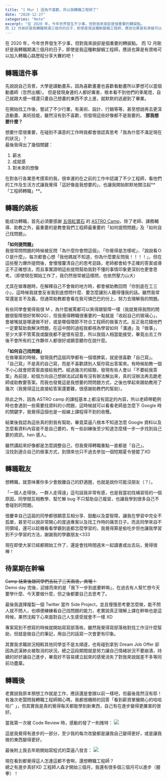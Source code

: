 ```yaml
---
title: "[ Mur ] 因為不喜歡，所以我轉職工程師了"
date: "2020-12-27"
categories: "Note"
excerpt: "在 2020 年，今年世界發生不少事，但對我來說卻是個重要的轉捩點。
而 12 月剛好是我轉職期滿三個月的日子，即使是我這種軟腳蝦工程師，應該也算是有資格可以加入轉職心路歷程分享大賽的吧！"
---
```


在 2020 年，今年世界發生不少事，但對我來說卻是個重要的轉捩點。
而 12 月剛好是我轉職期滿三個月的日子，即使是我這種軟腳蝦工程師，應該也算是有資格可以加入轉職心路歷程分享大賽的吧！
<br/>

## 轉職這件事

先說說自己背景，大學是讀動畫系，因為喜歡畫畫也喜歡看動畫所以夢想可以當個動畫師（忽然出櫃）。
但是發現身邊的人都好厲害，根本看不到他們的車尾燈，自己就跟大便一樣還只畫自己想畫的東西不求上進，就默默的逃避到了畢業。

在開始找工作後，嘗試了不少行業，有美術、設計、行銷等等，甚至想說再去更深造動畫、美術技能，雖然沒有到不喜歡，但發現這些好像都不是我要的。
**那我想要什麼？**

想要什麼很重要，在碰到不滿意的工作時我都會很認真思考「我為什麼不滿足現在的狀況」？<br/>
最後我得出了幾個關鍵：
1. 薪水
2. 成就感
3. 對未來的想像

在對各行各業思考摸索的我，很幸運的在之前的工作中認識了不少工程師，看他們的工作及生活方式讓我覺得「這好像是我想要的」，也讓我開始默默地關注起**「工程師轉職」**。

## 轉職的跳板
能成功轉職，首先必須要感謝 [五倍紅寶石](https://5xcampus.com/) 的 [ASTRO Camp](https://astro.5xruby.tw/)，除了老師、課務輔導、助教之外，最重要的是教會我們工程師最重要的「如何提問問題」及「如何自己找問題」。

**「如何提問題」**<br/>
我很常問問題的時候被反問「為什麼你會問這個」、「你覺得是怎樣呢」、「說說看ＯＯ是什麼」，每次都會心想「我他媽就不知道，你為什麼要反問我！！！！」，但在這些壓力爆炸提問後，會慢慢釐清自己的思考迴路，老師都會給予正確的答案或導正不正確想法，而且事實證明這些提問幫助我對不懂的事情印象更深刻也更會思考。（即使現在開始工作了，我仍然很常被這樣問，也依然壓力山大）

尤其在做專題時，在解釋自己不會做的地方時，都會被助教回問「你到底在工三小」，這時候我就會反省我到底想問什麼、要怎麼讓別人聽得懂我的話。雖然我常常還是言不及義，但通常助教都會看在我可憐巴巴的份上，努力去理解我的問題。

有些同學會覺得我很 M ，為什麼被罵都可以笑得跟智障一樣（我就覺得我問的問題很智障很好笑啊QQ），但我覺得轉職很重要的一點就是「收起自己的玻璃心」，會被嘴就是哪邊做不好，或是哪個環節不符合工程師的做事方式。反正我花錢他們一定要幫助我解決問題，在這中間的過程我都視為學習如何「溝通」及「做事」，至少大家不管罵我或酸我都不是懷有惡意，所以我個人相當能接受，畢竟出去工作後不會所有的工作夥伴人都很好或願意聽你在說什麼。

**「如何自己找問題」**<br/>
在做專案的時候，發現我們這屆同學都有一個壞脾氣，就是很喜歡「自己寫」。
<br/>
「自己寫」不是真的自己寫，而是不喜歡請別人幫你寫出答案來。有時候助教一個不小心就會把答案直接給我們，經過幾次的經驗，發現有些人會以「不要給我答案」為前提，給個方向自己想辦法試試看有沒有辦法解出來，真的沒辦法再去跪老師或助教要答案。而我也發覺這是我想要的問問題方式，之後也學起來跟助教用了幾次（我覺得這比直接給答案還要難，很感謝助教們的幫助）。

除此之外，因為 ASTRO camp 的課程基本上都沒有固定的內容，所以老師帶範例時也會遇到一些需要找資料的小問題，這時候就可以看看老師是怎麼下 Google 時的關鍵字，我覺得這個也是一般線上課程得不到的收穫。

結業後我認為這些真的對我有幫助，畢竟菜逼八根本不知道怎麼 Google 資料以及怎麼看資料內容是不是自己要的，有一些訓練後至少知道怎麼樣一步一步找到自己要的資訊，hen 感人。

雖然講起來好像都是怎麼調整自己，但我覺得轉職重點一直都是「自己」。<br/>
沒找到適合自己的做事方式，到頭來也只不過去參加一個短期夏令營罷了XD

## 轉職戰友
想轉職，就意味著你多少會脫離自己的舒適圈，也就是說你可能沒朋友（？）。

「一個人走得快，一群人走得遠」這句話我非常有感，也是我當初找補習班的一個原因，同學間互相教學、幫忙解 bug 不只幫助自己複習，也讓我學到很多自己不會碰到的問題。

很慶幸自己這屆的同學都很願意互相分享、鼓勵以及耍智障，讓我在學習中完全不孤單，甚至可以說非常開心的度過專案以及找工作時的痛苦日子。而且同學來自不同領域，還可以趁機看看學霸到底都怎麼學習的，我覺得算是偷吃步但也讓我學習到不少學習的方法，謝謝我的學霸朋友<333

現在即使大家已經都開始工作了，還是會找時間週末一起讀書或出去玩，覺得很棒！


## 待業期在幹嘛
~~Camp 結束後跟同學們去玩了三天兩夜，爽喔！~~<br/>
Demo day 完後，迎接而來的是「我下一步到底要幹嘛」，在過去有人幫忙想今天要學什麼、今天要做什麼，但之後都要自己去思考了。

最後我選擇複製一個 Twitter 當作 Side Project，並且慢慢思考要怎麼做，能不問人就不問人，也順便練練看自己找問題的能力，老實說真正理解上課在幹嘛也是這時候，果然沈殿下心來面對自己人生感受就會不一樣 XD

專案寫到不想寫的時候就開始寫寫部落格，雖然我覺得寫部落格對找工作沒什麼幫助，但就是做自己的筆記，用自己的話寫一次會更有印象。

其實我求職狀況相較其他同學並不是太順遂，也有碰到拿到 Dream Job Offer 卻因為武漢肺炎被取消的狀況。總之這段期間就是努力讓自己情緒狀況不要崩潰，持續的好好讓自己進步，畢竟好不容易建立起來的感覺消失了對我來說就差不多等同前功盡棄。

## 轉職後
老實說我原本預想工作就是工作，應該還是會跟以前一樣吧，但最後竟然沒有耶！<br/>
有幾次老闆問我轉職工程師開心嗎，我都很機掰的回答「看到薪資單蠻開心的哈哈哈ㄏ 」，但其實我是真的覺得每天都能學到新東西，自己有在進步變得更厲害的很好。

當我第一次被 Code Review 時，感動的發了一則推特：
![](https://i.imgur.com/afS9997.png)

這是我覺得有進步的一部分，至少我的每次改變都是讓我自己變得更好，或是讓我做的東西變得更好。


最後附上我去年剛開始寫程式的菜逼八發言：
![](https://i.imgur.com/nWBfepU.png)

現在看到都覺得這人怎連這都不會啊，還想轉職工程師？<br/>
總之有進步真好XD 工程師人森才開始三個月，我還有很多個三個月可以進步（握拳）！